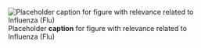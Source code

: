 ![Placeholder __caption__ for figure with relevance related to Influenza (Flu)](/img/placeholder.jpg)